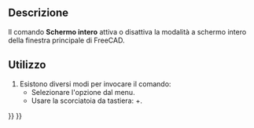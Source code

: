 <languages/>

{{Docnav/it
|[[Std_PerspectiveCamera/it|Vista in prospettiva]]
|[[Std_ViewFitAll/it|Visualizza tutto]]
|[[Std_View_Menu/it|Menu Visualizza]]
|IconL=Std_PerspectiveCamera.svg
|IconR=Std_ViewFitAll.svg
|IconC=Freecad.svg
}}

{{GuiCommand/it
|Name=Std_MainFullscreen
|Name/it=Schermo intero
|MenuLocation=Visualizza → Schermo intero
|Workbenches=All
|Shortcut={{KEY|Alt}}+{{KEY|F11}}
|SeeAlso=[[Std_ViewFullscreen/it|Vista 3D a schermo intero]]
}}

<span id="Description"></span>
==Descrizione==

Il comando '''Schermo intero''' attiva o disattiva la modalità a schermo intero della finestra principale di FreeCAD.

<span id="Usage"></span>
==Utilizzo==

# Esistono diversi modi per invocare il comando:
#* Selezionare l'opzione {{MenuCommand|Visualizza → [[Image:Std_MainFullscreen.svg|16px]] Schermo intero}} dal menu.
#* Usare la scorciatoia da tastiera: {{KEY|Alt}}+{{KEY|F11}}.


{{Docnav/it
|[[Std_PerspectiveCamera/it|Vista in prospettiva]]
|[[Std_ViewFitAll/it|Visualizza tutto]]
|[[Std_View_Menu/it|Menu Visualizza]]
|IconL=Std_PerspectiveCamera.svg
|IconR=Std_ViewFitAll.svg
|IconC=Freecad.svg
}}

{{Std_Base_navi{{#translation:}}}}
{{Userdocnavi{{#translation:}}}}